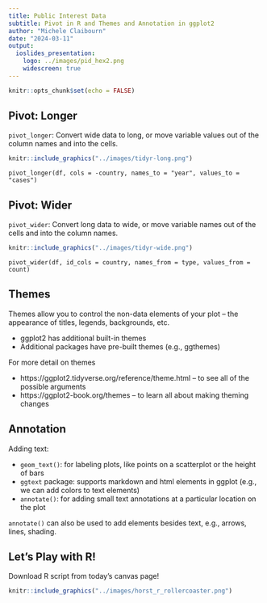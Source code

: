```yaml
---
title: Public Interest Data
subtitle: Pivot in R and Themes and Annotation in ggplot2
author: "Michele Claibourn"
date: "2024-03-11"
output: 
  ioslides_presentation:
    logo: ../images/pid_hex2.png
    widescreen: true
---
```


```r
knitr::opts_chunk$set(echo = FALSE)
```

## Pivot: Longer
`pivot_longer`: Convert wide data to long, or move variable values out of the column names and into the cells.

```r
knitr::include_graphics("../images/tidyr-long.png")
```

`pivot_longer(df, cols = -country, names_to = "year", values_to = "cases")`

## Pivot: Wider

`pivot_wider`: Convert long data to wide, or move variable names out of the cells and into the column names.

```r
knitr::include_graphics("../images/tidyr-wide.png")
```

`pivot_wider(df, id_cols = country, names_from = type, values_from = count)`

## Themes

Themes allow you to control the non-data elements of your plot -- the appearance of titles, legends, backgrounds, etc.

* ggplot2 has additional built-in themes
* Additional packages have pre-built themes (e.g., ggthemes)

For more detail on themes

* https://ggplot2.tidyverse.org/reference/theme.html -- to see all of the possible arguments
* https://ggplot2-book.org/themes -- to learn all about making theming changes

## Annotation

Adding text:

* `geom_text()`: for labeling plots, like points on a scatterplot or the height of bars
* `ggtext` package: supports markdown and html elements in ggplot (e.g., we can add colors to text elements)
* `annotate()`: for adding small text annotations at a particular location on the plot

`annotate()` can also be used to add elements besides text, e.g., arrows, lines, shading. 

## Let's Play with R!

Download R script from today’s canvas page!

```r
knitr::include_graphics("../images/horst_r_rollercoaster.png")
```